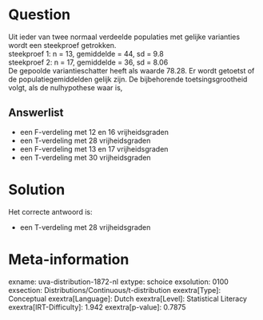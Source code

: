 Question
========

Uit ieder van twee normaal verdeelde populaties met gelijke varianties
wordt een steekproef getrokken.\
steekproef 1: n = 13, gemiddelde = 44, sd = 9.8\
steekproef 2: n = 17, gemiddelde = 36, sd = 8.06\
De gepoolde variantieschatter heeft als waarde 78.28. Er wordt getoetst
of de populatiegemiddelden gelijk zijn. De bijbehorende
toetsingsgrootheid volgt, als de nulhypothese waar is,

Answerlist
----------

* een F-verdeling met 12 en 16 vrijheidsgraden
* een T-verdeling met 28 vrijheidsgraden
* een F-verdeling met 13 en 17 vrijheidsgraden
* een T-verdeling met 30 vrijheidsgraden

Solution
========

Het correcte antwoord is: 

* een T-verdeling met 28 vrijheidsgraden

Meta-information
================
exname: uva-distribution-1872-nl
extype: schoice
exsolution: 0100
exsection: Distributions/Continuous/t-distribution
exextra[Type]: Conceptual
exextra[Language]: Dutch
exextra[Level]: Statistical Literacy
exextra[IRT-Difficulty]: 1.942
exextra[p-value]: 0.7875
